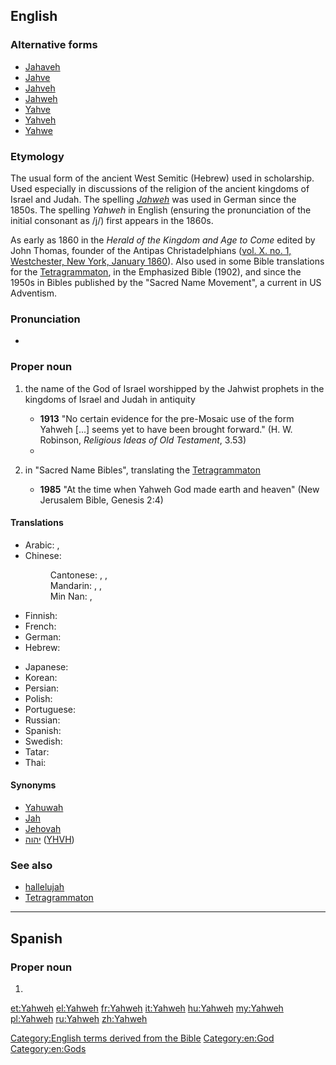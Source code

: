==English==

===Alternative forms===
* [[Jahaveh]]
* [[Jahve]]
* [[Jahveh]]
* [[Jahweh]]
* [[Yahve]]
* [[Yahveh]]
* [[Yahwe]]

===Etymology===
{{wikipedia|Yahweh (name)}}
The usual form of the ancient West Semitic (Hebrew) {{etyl|he|en}} {{term|יהוה|sc=Hebr|lang=he}} used in scholarship.
Used especially in discussions of the religion of the ancient kingdoms of Israel and Judah.
The spelling ''[[Jahweh]]'' was used in German since the 1850s. The spelling ''Yahweh'' in English (ensuring the pronunciation of the initial consonant as /j/) first appears in the 1860s.

As early as 1860 in the ''Herald of the Kingdom and Age to Come'' edited by John Thomas, founder of the Antipas Christadelphians ([http://christadelphianaudio.org/books/HeraldoftheKingdom/HeraldoftheKingdom&AgetoCome1860.pdf vol. X. no. 1, Westchester, New York, January 1860]).
Also used in some Bible translations for the [[Tetragrammaton]], in the Emphasized Bible (1902), and since the 1950s in Bibles published by the "Sacred Name Movement", a current in US Adventism.

===Pronunciation===
* {{IPA|/ˈjɑːˌweɪ/|lang=en}}

===Proper noun===
{{en-proper noun}}

# {{context|history of religion|lang=en}} the name of the God of Israel worshipped by the Jahwist prophets in the kingdoms of Israel and Judah in antiquity
#* '''1913''' "No certain evidence for the pre-Mosaic use of the form Yahweh [...] seems yet to have been brought forward." (H. W. Robinson, ''Religious Ideas of Old Testament'', 3.53)
#* {{quote-book
|year=1998
|first=Anne
|last=Rice
|authorlink=Anne Rice
|title=The Vampire Armand
|location=New York
|publisher=Knopf
|isbn=9780679454472
|ol=354828M
|page=273
|passage=We are too much men and women; we are yet formed in the image of the Creator, and what can we say of Him with any certainty except that He, whoever He may be—[[Christ]], '''Yahweh''', [[Allah]]—He made us, did He not, because even He in His Infinite Perfection could not bear to be alone.
}}
# {{context|biblical|lang=en}} in "Sacred Name Bibles", translating the [[Tetragrammaton]]
#* '''1985''' "At the time when Yahweh God made earth and heaven" (New Jerusalem Bible, Genesis 2:4)

====Translations====
{{trans-top|personal name of God}}
* Arabic: {{t|ar|يَهْوَه|m}}, {{t|ar|يهوه|m|tr=yahwa}}
* Chinese:
*: Cantonese: {{t|yue|耶和華|sc=Hani}}, {{t|yue|耶和华|tr=je4 ho4 waa4|sc=Hani}}, {{t|yue|雅威|tr=ngaa5 wai1|sc=Hani}}
*: Mandarin: {{t+|cmn|耶和華|sc=Hani}}, {{t+|cmn|耶和华|tr=Yēhéhuá|sc=Hani}}, {{t+|cmn|雅威|tr=Yǎwēi|sc=Hani}}
*: Min Nan: {{t|nan|耶和華|sc=Hani}}, {{t|nan|耶和华|tr=Iâ-hô-hoa|sc=Hani}}
* Finnish: {{t|fi|Jahve}}
* French: {{t+|fr|Yahweh|m}}
* German: {{t+|de|Jahwe|m}}
* Hebrew: {{t+|he|יהוה|m}}
{{trans-mid}}
* Japanese: {{t|ja|ヤハウェ|tr=Yahawe}}
* Korean: {{t+|ko|야훼|tr=Yahwe|sc=Kore}}
* Persian: {{t+|fa|یهوه|tr=Yahve|sc=fa-Arab}}
* Polish: {{t+|pl|Jahwe|m}}
* Portuguese: {{t+|pt|Javé|m}}
* Russian: {{t+|ru|Я́хве|m|tr=Jáxvɛ}}
* Spanish: {{t+|es|Yahvé|m}}
* Swedish: {{t|sv|Jahve}}
* Tatar: {{t|tt|Йәһвә}}
* Thai: {{t|th|พระยาห์เวห์|tr=prá yah-weh}}
{{trans-bottom}}

{{trans-see|Jehovah}}

====Synonyms====
* [[Yahuwah]]
* [[Jah]]
* [[Jehovah]]
* [[יהוה]] ([[YHVH]])

===See also===
* [[hallelujah]]
* [[Tetragrammaton]]

[[Category:English terms derived from the Bible]]
[[Category:en:God]]
[[Category:en:Gods]]

----

==Spanish==

===Proper noun===
{{es-proper noun|m}}

# {{alternative form of|Yahvé|lang=es}}

[[et:Yahweh]]
[[el:Yahweh]]
[[fr:Yahweh]]
[[it:Yahweh]]
[[hu:Yahweh]]
[[my:Yahweh]]
[[pl:Yahweh]]
[[ru:Yahweh]]
[[zh:Yahweh]]